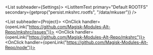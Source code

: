<List subheader={<ListSubheader>Settings</ListSubheader>}>
  <ListItemDialogEditText
      id="rootfs"
      scope="mkshrc"
      inputLabel="Path"
      type="text"
      title="Change ROOTFS"
      initialValue="/data/mkuser"
      description="Changing this path will move/create a new environment">
    <ListItemText primary="Default ROOTFS" secondary={getprop("persist.mkshrc.rootfs", "/data/mkuser")} />
  </ListItemDialogEditText>
</List>

<Divider/>

<List subheader={<ListSubheader>Project</ListSubheader>}>
  <OnClick handler={openLink("https://github.com/Magisk-Modules-Alt-Repo/mkshrc/issues")}>
    <ListItemButton>
      <ListItemText primary="Report a issue" />
    </ListItemButton>
  </OnClick>
  <OnClick handler={openLink("https://github.com/Magisk-Modules-Alt-Repo/mkshrc")}>
    <ListItemButton>
      <ListItemText primary="Source code" />
    </ListItemButton>
  </OnClick>
  <OnClick handler={openLink("https://github.com/Magisk-Modules-Alt-Repo/node")}>
    <ListItemButton>
      <ListItemText primary="Try Node.js" />
    </ListItemButton>
  </OnClick>
</List>

